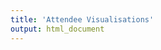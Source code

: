 ```yaml
---
title: 'Attendee Visualisations'
output: html_document
---
```


<!-- <br> <br> -->

<!-- ### Here are the data visualisations that you created in "Getting Started in R: an introduction to data analysis and visualisation", a [methods@manchester](http://www.methods.manchester.ac.uk) Summer School course: -->

<!-- <br> -->


<!-- <img src="img/2018/1.jpg" width="400px" /> -->
<!-- <img src="img/2018/2.jpg" width="400px" /> -->

<!-- <br> -->

<!-- <img src="img/2018/3.jpg" width="400px" /> -->
<!-- <img src="img/2018/4.jpg" width="400px" /> -->

<!-- <br> -->

<!-- <img src="img/2018/5.jpg" width="400px" /> -->
<!-- <img src="img/2018/6.jpg" width="400px" /> -->

<!-- <br> -->

<!-- <img src="img/2018/7.jpg" width="400px" /> -->
<!-- <img src="img/2018/8.jpg" width="400px" /> -->

<!-- <br> -->

<!-- <img src="img/2018/9.jpg" width="400px" /> -->
<!-- <img src="img/2018/10.jpg" width="400px" /> -->
